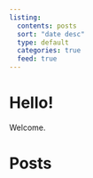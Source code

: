 ```yaml
---
listing:
  contents: posts
  sort: "date desc"
  type: default
  categories: true
  feed: true
---
```


# Hello!

Welcome.

# Posts
